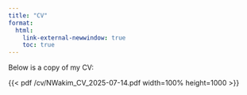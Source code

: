 ```yaml
---
title: "CV"
format: 
  html:
    link-external-newwindow: true
    toc: true
---
```


Below is a copy of my CV:

{{< pdf /cv/NWakim_CV_2025-07-14.pdf width=100% height=1000 >}}